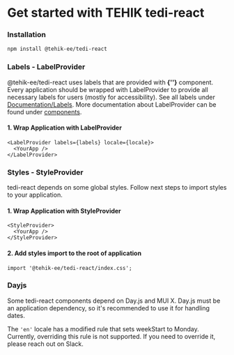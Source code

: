 
<Meta name="Get Started" title="Documentation/Get started" />

# Get started with TEHIK tedi-react

### Installation

```bash
npm install @tehik-ee/tedi-react
```

### Labels - LabelProvider

@tehik-ee/tedi-react uses labels that are provided with <b>{'<LabelProvider>'}</b> component. Every
application should be wrapped with LabelProvider to provide all necessary labels for users (mostly for
accessibility). See all labels under [Documentation/Labels](/docs/documentation-labels--docs).
More documentation about LabelProvider can be found under [components](/docs/components-labelprovider--docs).

#### 1. Wrap Application with LabelProvider

```tsx
<LabelProvider labels={labels} locale={locale}>
  <YourApp />
</LabelProvider>
```

### Styles - StyleProvider

tedi-react depends on some global styles. Follow next steps to import styles to your
application.

#### 1. Wrap Application with StyleProvider

```tsx
<StyleProvider>
  <YourApp />
</StyleProvider>
```

#### 2. Add styles import to the root of application

```tsx
import '@tehik-ee/tedi-react/index.css';
```

### Dayjs

Some tedi-react components depend on Day.js and MUI X.
Day.js must be an application dependency, so it's recommended to use it for handling dates.

The <code>'en'</code> locale has a modified rule that sets weekStart to Monday. Currently, overriding this rule is not supported.
If you need to override it, please reach out on Slack.
